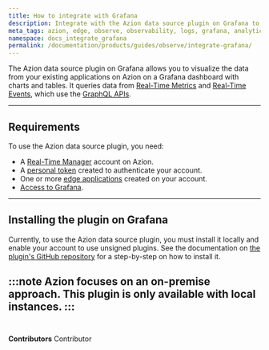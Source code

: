 ```yaml
---
title: How to integrate with Grafana
description: Integrate with the Azion data source plugin on Grafana to create and visualize charts and tables.
meta_tags: azion, edge, observe, observability, logs, grafana, analytics
namespace: docs_integrate_grafana
permalink: /documentation/products/guides/observe/integrate-grafana/
---
```


The Azion data source plugin on Grafana allows you to visualize the data from your existing applications on Azion on a Grafana dashboard with charts and tables. It queries data from [Real-Time Metrics](/en/documentation/products/real-time-metrics/) and [Real-Time Events](/en/documentation/products/observe/real-time-events/), which use the [GraphQL APIs](/en/documentation/products/graphql-api-overview).

---

## Requirements

To use the Azion data source plugin, you need:

- A [Real-Time Manager](https://manager.azion.com/) account on Azion.
- A [personal token](/en/documentation/products/accounts/personal-tokens/) created to authenticate your account.
- One or more [edge applications](/en/documentation/products/edge-application/) created on your account.
- [Access to Grafana](https://grafana.com/).

---

## Installing the plugin on Grafana

Currently, to use the Azion data source plugin, you must install it locally and enable your account to use unsigned plugins. See the documentation on [the plugin's GitHub repository](https://github.com/aziontech/grafana-plugin/blob/dev/README.md#install-azion-plugin-on-local-grafana-install-locally) for a step-by-step on how to install it.

:::note
Azion focuses on an on-premise approach. This plugin is only available with local instances.
:::
<br /><br />
---


**Contributors** <ContributorList>Contributor</ContributorList>
